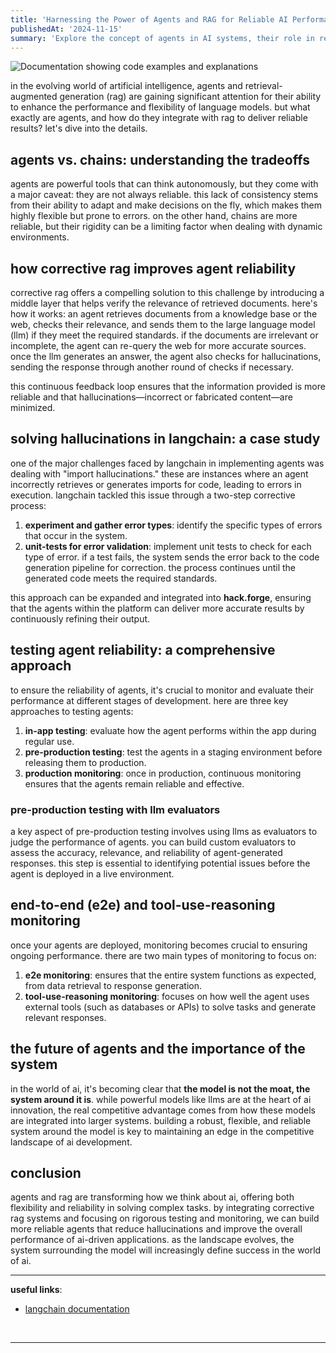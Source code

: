 ```yaml
---
title: 'Harnessing the Power of Agents and RAG for Reliable AI Performance'  
publishedAt: '2024-11-15'  
summary: 'Explore the concept of agents in AI systems, their role in retrieval-augmented generation (RAG), and how langchain and other tools solve hallucinations to improve reliability.'
---
```


![Documentation showing code examples and explanations](https://images.unsplash.com/photo-1516259762381-22954d7d3ad2?q=80&w=1000&auto=format&fit=crop)

in the evolving world of artificial intelligence, agents and retrieval-augmented generation (rag) are gaining significant attention for their ability to enhance the performance and flexibility of language models. but what exactly are agents, and how do they integrate with rag to deliver reliable results? let's dive into the details.

## agents vs. chains: understanding the tradeoffs

agents are powerful tools that can think autonomously, but they come with a major caveat: they are not always reliable. this lack of consistency stems from their ability to adapt and make decisions on the fly, which makes them highly flexible but prone to errors. on the other hand, chains are more reliable, but their rigidity can be a limiting factor when dealing with dynamic environments.

## how corrective rag improves agent reliability

corrective rag offers a compelling solution to this challenge by introducing a middle layer that helps verify the relevance of retrieved documents. here's how it works: an agent retrieves documents from a knowledge base or the web, checks their relevance, and sends them to the large language model (llm) if they meet the required standards. if the documents are irrelevant or incomplete, the agent can re-query the web for more accurate sources. once the llm generates an answer, the agent also checks for hallucinations, sending the response through another round of checks if necessary.

this continuous feedback loop ensures that the information provided is more reliable and that hallucinations—incorrect or fabricated content—are minimized.

## solving hallucinations in langchain: a case study

one of the major challenges faced by langchain in implementing agents was dealing with "import hallucinations." these are instances where an agent incorrectly retrieves or generates imports for code, leading to errors in execution. langchain tackled this issue through a two-step corrective process:

1. **experiment and gather error types**: identify the specific types of errors that occur in the system.
2. **unit-tests for error validation**: implement unit tests to check for each type of error. if a test fails, the system sends the error back to the code generation pipeline for correction. the process continues until the generated code meets the required standards.

this approach can be expanded and integrated into **hack.forge**, ensuring that the agents within the platform can deliver more accurate results by continuously refining their output.

## testing agent reliability: a comprehensive approach

to ensure the reliability of agents, it's crucial to monitor and evaluate their performance at different stages of development. here are three key approaches to testing agents:

1. **in-app testing**: evaluate how the agent performs within the app during regular use.
2. **pre-production testing**: test the agents in a staging environment before releasing them to production.
3. **production monitoring**: once in production, continuous monitoring ensures that the agents remain reliable and effective.

### pre-production testing with llm evaluators

a key aspect of pre-production testing involves using llms as evaluators to judge the performance of agents. you can build custom evaluators to assess the accuracy, relevance, and reliability of agent-generated responses. this step is essential to identifying potential issues before the agent is deployed in a live environment.

## end-to-end (e2e) and tool-use-reasoning monitoring

once your agents are deployed, monitoring becomes crucial to ensuring ongoing performance. there are two main types of monitoring to focus on:

1. **e2e monitoring**: ensures that the entire system functions as expected, from data retrieval to response generation.
2. **tool-use-reasoning monitoring**: focuses on how well the agent uses external tools (such as databases or APIs) to solve tasks and generate relevant responses.

## the future of agents and the importance of the system

in the world of ai, it's becoming clear that **the model is not the moat, the system around it is**. while powerful models like llms are at the heart of ai innovation, the real competitive advantage comes from how these models are integrated into larger systems. building a robust, flexible, and reliable system around the model is key to maintaining an edge in the competitive landscape of ai development.

## conclusion

agents and rag are transforming how we think about ai, offering both flexibility and reliability in solving complex tasks. by integrating corrective rag systems and focusing on rigorous testing and monitoring, we can build more reliable agents that reduce hallucinations and improve the overall performance of ai-driven applications. as the landscape evolves, the system surrounding the model will increasingly define success in the world of ai.

---

**useful links**:

- [langchain documentation](https://docs.smith.langchain.com/)

<br />

---
